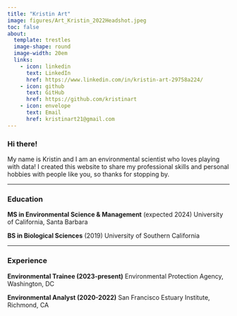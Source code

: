 ```yaml
---
title: "Kristin Art"
image: figures/Art_Kristin_2022Headshot.jpeg
toc: false
about: 
  template: trestles
  image-shape: round
  image-width: 20em
  links:
    - icon: linkedin
      text: LinkedIn
      href: https://www.linkedin.com/in/kristin-art-29758a224/
    - icon: github
      text: GitHub
      href: https://github.com/kristinart
    - icon: envelope
      text: Email
      href: kristinart21@gmail.com
---
```


### Hi there!

My name is Kristin and I am an environmental scientist who loves playing with data! I created this website to share my professional skills and personal hobbies with people like you, so thanks for stopping by. 

---

### Education
**MS in Environmental Science & Management** (expected 2024)
University of California, Santa Barbara

**BS in Biological Sciences** (2019)
University of Southern California

---

### Experience
**Environmental Trainee (2023-present)**
Environmental Protection Agency, Washington, DC

**Environmental Analyst (2020-2022)**
San Francisco Estuary Institute, Richmond, CA

